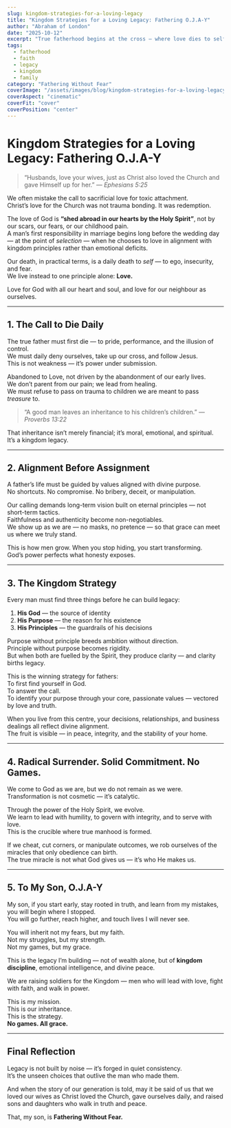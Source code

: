 ```yaml
---
slug: kingdom-strategies-for-a-loving-legacy
title: "Kingdom Strategies for a Loving Legacy: Fathering O.J.A-Y"
author: "Abraham of London"
date: "2025-10-12"
excerpt: "True fatherhood begins at the cross — where love dies to self and lives for legacy. This is the blueprint for men who refuse to pass down trauma and choose instead to build enduring kingdom legacies."
tags:
  - fatherhood
  - faith
  - legacy
  - kingdom
  - family
category: "Fathering Without Fear"
coverImage: "/assets/images/blog/kingdom-strategies-for-a-loving-legacy.jpg"
coverAspect: "cinematic"
coverFit: "cover"
coverPosition: "center"
---
```


# Kingdom Strategies for a Loving Legacy: Fathering O.J.A-Y

> “Husbands, love your wives, just as Christ also loved the Church and gave Himself up for her.” — *Ephesians 5:25*

We often mistake the call to sacrificial love for toxic attachment.  
Christ’s love for the Church was not trauma bonding. It was redemption.

The love of God is **“shed abroad in our hearts by the Holy Spirit”**, not by our scars, our fears, or our childhood pain.  
A man’s first responsibility in marriage begins long before the wedding day — at the point of *selection* — when he chooses to love in alignment with kingdom principles rather than emotional deficits.

Our death, in practical terms, is a daily death to *self* — to ego, insecurity, and fear.  
We live instead to one principle alone: **Love.**

Love for God with all our heart and soul, and love for our neighbour as ourselves.

---

## 1. The Call to Die Daily

The true father must first die — to pride, performance, and the illusion of control.  
We must daily deny ourselves, take up our cross, and follow Jesus.  
This is not weakness — it’s power under submission.

Abandoned to Love, not driven by the abandonment of our early lives.  
We don’t parent from our pain; we lead from healing.  
We must refuse to pass on trauma to children we are meant to pass *treasure* to.

> “A good man leaves an inheritance to his children’s children.” — *Proverbs 13:22*

That inheritance isn’t merely financial; it’s moral, emotional, and spiritual.  
It’s a kingdom legacy.

---

## 2. Alignment Before Assignment

A father’s life must be guided by values aligned with divine purpose.  
No shortcuts. No compromise. No bribery, deceit, or manipulation.

Our calling demands long-term vision built on eternal principles — not short-term tactics.  
Faithfulness and authenticity become non-negotiables.  
We show up as we are — no masks, no pretence — so that grace can meet us where we truly stand.

This is how men grow. When you stop hiding, you start transforming.  
God’s power perfects what honesty exposes.

---

## 3. The Kingdom Strategy

Every man must find three things before he can build legacy:
1. **His God** — the source of identity  
2. **His Purpose** — the reason for his existence  
3. **His Principles** — the guardrails of his decisions  

Purpose without principle breeds ambition without direction.  
Principle without purpose becomes rigidity.  
But when both are fuelled by the Spirit, they produce clarity — and clarity births legacy.

This is the winning strategy for fathers:  
To first find yourself in God.  
To answer the call.  
To identify your purpose through your core, passionate values — vectored by love and truth.

When you live from this centre, your decisions, relationships, and business dealings all reflect divine alignment.  
The fruit is visible — in peace, integrity, and the stability of your home.

---

## 4. Radical Surrender. Solid Commitment. No Games.

We come to God as we are, but we do not remain as we were.  
Transformation is not cosmetic — it’s catalytic.

Through the power of the Holy Spirit, we evolve.  
We learn to lead with humility, to govern with integrity, and to serve with love.  
This is the crucible where true manhood is formed.

If we cheat, cut corners, or manipulate outcomes, we rob ourselves of the miracles that only obedience can birth.  
The true miracle is not what God gives us — it’s who He makes us.

---

## 5. To My Son, O.J.A-Y

My son, if you start early, stay rooted in truth, and learn from my mistakes, you will begin where I stopped.  
You will go further, reach higher, and touch lives I will never see.

You will inherit not my fears, but my faith.  
Not my struggles, but my strength.  
Not my games, but my grace.

This is the legacy I’m building — not of wealth alone, but of **kingdom discipline**, emotional intelligence, and divine peace.

We are raising soldiers for the Kingdom — men who will lead with love, fight with faith, and walk in power.

This is my mission.  
This is our inheritance.  
This is the strategy.  
**No games. All grace.**

---

## Final Reflection

Legacy is not built by noise — it’s forged in quiet consistency.  
It’s the unseen choices that outlive the man who made them.  

And when the story of our generation is told, may it be said of us that we loved our wives as Christ loved the Church, gave ourselves daily, and raised sons and daughters who walk in truth and peace.

That, my son, is **Fathering Without Fear.**
